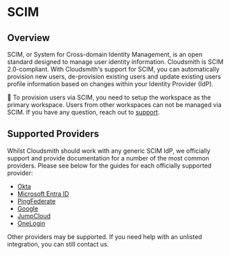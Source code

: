 # SCIM

## Overview

SCIM, or System for Cross-domain Identity Management, is an open standard designed to manage user identity information. Cloudsmith is SCIM 2.0-compliant. With Cloudsmith's support for SCIM, you can automatically provision new users, de-provision existing users and update existing users profile information based on changes within your Identity Provider (IdP).

<Note>📘 To provision users via SCIM, you need to setup the workspace as the primary workspace. Users from other workspaces can not be managed via SCIM.
If you have any question, reach out to [support](https://cloudsmith.com/company/contact-us).</Note>

## Supported Providers

Whilst Cloudsmith should work with any generic SCIM IdP, we officially support and provide documentation for a number of the most common providers. Please see below for the guides for each officially supported provider:

- [Okta](/authentication/scim-with-okta)
- [Microsoft Entra ID](/authentication/scim-with-microsoft-entra-id)
- [PingFederate](/authentication/scim-with-pingfederate)
- [Google](/authentication/scim-with-google) 
- [JumpCloud](/authentication/single-sign-on-with-jumpcloud) 
- [OneLogin](/authentication/single-sign-on-with-onelogin)

Other providers may be supported. If you need help with an unlisted integration, you can still contact us.
